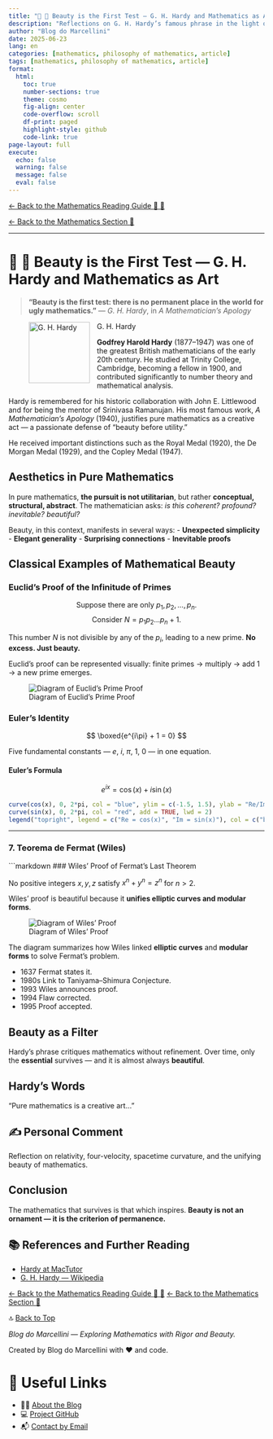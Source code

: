 ```yaml
---
title: "📘 🧮 Beauty is the First Test — G. H. Hardy and Mathematics as Art"
description: "Reflections on G. H. Hardy’s famous phrase in the light of pure mathematics, with classical examples of mathematical elegance and graphic visualizations."
author: "Blog do Marcellini"
date: 2025-06-23
lang: en
categories: [mathematics, philosophy of mathematics, article]
tags: [mathematics, philosophy of mathematics, article]
format:
  html:
    toc: true
    number-sections: true
    theme: cosmo
    fig-align: center
    code-overflow: scroll
    df-print: paged
    highlight-style: github
    code-link: true
page-layout: full
execute:
  echo: false
  warning: false
  message: false
  eval: false
---
```


[← Back to the Mathematics Reading Guide 🧭 🧮](/posts/mathematics/math-guide.qmd)

[← Back to the Mathematics Section 🧮](/posts/mathematics/)

---

# 📘 🧮 Beauty is the First Test — G. H. Hardy and Mathematics as Art

> **“Beauty is the first test: there is no permanent place in the world for ugly mathematics.”**
> — *G. H. Hardy*, in *A Mathematician’s Apology*

::: {.bio}

![G. H. Hardy](../../images/hardy.jpg){width=120px style="float: left; margin-right: 1em;"}

**Godfrey Harold Hardy** (1877–1947) was one of the greatest British mathematicians of the early 20th century. He studied at Trinity College, Cambridge, becoming a fellow in 1900, and contributed significantly to number theory and mathematical analysis.

Hardy is remembered for his historic collaboration with John E. Littlewood and for being the mentor of Srinivasa Ramanujan. His most famous work, *A Mathematician’s Apology* (1940), justifies pure mathematics as a creative act — a passionate defense of “beauty before utility.”

He received important distinctions such as the Royal Medal (1920), the De Morgan Medal (1929), and the Copley Medal (1947).

:::

## Aesthetics in Pure Mathematics

In pure mathematics, **the pursuit is not utilitarian**, but rather **conceptual, structural, abstract**. The mathematician asks: *is this coherent? profound? inevitable? beautiful?*

Beauty, in this context, manifests in several ways:
- **Unexpected simplicity**
- **Elegant generality**
- **Surprising connections**
- **Inevitable proofs**

## Classical Examples of Mathematical Beauty

### Euclid’s Proof of the Infinitude of Primes

$$
\text{Suppose there are only } p_1, p_2, \dots, p_n.
$$
$$
\text{Consider } N = p_1 p_2 \dots p_n + 1.
$$

This number $N$ is not divisible by any of the $p_i$, leading to a new prime.
**No excess. Just beauty.**

::: {.callout-tip icon="🔢" title="Visualization of Euclid’s Proof"}
Euclid’s proof can be represented visually:
finite primes → multiply → add 1 → a new prime emerges.

![Diagram of Euclid’s Prime Proof](../../images/euclides-primos-diagrama.png)
:::

### Euler’s Identity

$$
\boxed{e^{i\pi} + 1 = 0}
$$

Five fundamental constants — $e$, $i$, $\pi$, $1$, $0$ — in one equation.

#### Euler’s Formula
$$
e^{ix} = \cos(x) + i \sin(x)
$$

```r
curve(cos(x), 0, 2*pi, col = "blue", ylim = c(-1.5, 1.5), ylab = "Re/Im", xlab = "x", lwd = 2)
curve(sin(x), 0, 2*pi, col = "red", add = TRUE, lwd = 2)
legend("topright", legend = c("Re = cos(x)", "Im = sin(x)"), col = c("blue", "red"), lwd = 2)
```

---

### 7. Teorema de Fermat (Wiles)

```markdown
### Wiles’ Proof of Fermat’s Last Theorem

::: {.callout-important icon="📜" title="Fermat’s Last Theorem"}
No positive integers $x,y,z$ satisfy $x^n+y^n=z^n$ for $n>2$.
:::

Wiles’ proof is beautiful because it **unifies elliptic curves and modular forms**.

![Diagram of Wiles’ Proof](../../images/wiles-diagrama-novo.png)

::: {.callout-note icon="🧩" title="Comment on the Diagram"}
The diagram summarizes how Wiles linked **elliptic curves** and **modular forms** to solve Fermat’s problem.
:::

::: {.callout-note icon="🧭" title="Timeline"}
- 1637 Fermat states it.
- 1980s Link to Taniyama–Shimura Conjecture.
- 1993 Wiles announces proof.
- 1994 Flaw corrected.
- 1995 Proof accepted.
:::

## Beauty as a Filter

Hardy’s phrase critiques mathematics without refinement.
Over time, only the **essential** survives — and it is almost always **beautiful**.

## Hardy’s Words

::: {.callout-quote icon="🎨"}
“Pure mathematics is a creative art…”
:::

## ✍️ Personal Comment

::: {.callout-note icon="✍️"}
Reflection on relativity, four-velocity, spacetime curvature, and the unifying beauty of mathematics.
:::

## Conclusion

The mathematics that survives is that which inspires.
**Beauty is not an ornament — it is the criterion of permanence.**

::: {.rodape}
# 📚 References and Further Reading
- [Hardy at MacTutor](https://mathshistory.st-andrews.ac.uk/Biographies/Hardy/)
- [G. H. Hardy — Wikipedia](https://en.wikipedia.org/wiki/G._H._Hardy)
:::

[← Back to the Mathematics Reading Guide 🧭 🧮](/posts/mathematics/math-guide.qmd)
[← Back to the Mathematics Section 🧮](/posts/mathematics/)

🔝 [Back to Top](mathematical-beauty.qmd)

*Blog do Marcellini — Exploring Mathematics with Rigor and Beauty.*

:::{.callout-note}
Created by Blog do Marcellini with ❤️ and code.
:::

# 🔗 Useful Links
- 🧑‍🏫 [About the Blog](../../posts/personal/about-the-blog.qmd)
- 💻 [Project GitHub](https://github.com/marcellini-celso/blog-marcellini-en.git)
- 📬 [Contact by Email](mailto:prof.marcellini@gmail.com)
